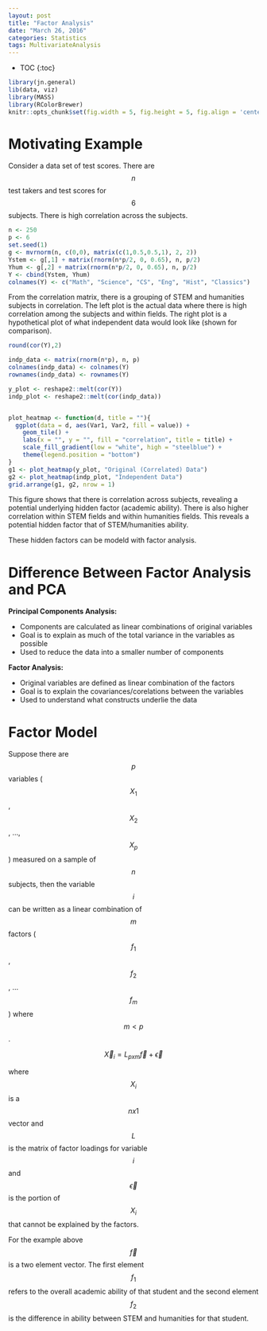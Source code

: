 ```yaml
---
layout: post
title: "Factor Analysis"
date: "March 26, 2016"
categories: Statistics
tags: MultivariateAnalysis
---
```


* TOC
{:toc}

```r
library(jn.general)
lib(data, viz)
library(MASS)
library(RColorBrewer)
knitr::opts_chunk$set(fig.width = 5, fig.height = 5, fig.align = 'center')
```


# Motivating Example
Consider a data set of test scores. There are $$n$$ test takers and test scores for $$6$$ subjects. There is high correlation across the subjects. 

```r
n <- 250
p <- 6
set.seed(1)
g <- mvrnorm(n, c(0,0), matrix(c(1,0.5,0.5,1), 2, 2))
Ystem <- g[,1] + matrix(rnorm(n*p/2, 0, 0.65), n, p/2)
Yhum <- g[,2] + matrix(rnorm(n*p/2, 0, 0.65), n, p/2)
Y <- cbind(Ystem, Yhum)
colnames(Y) <- c("Math", "Science", "CS", "Eng", "Hist", "Classics")
```

From the correlation matrix, there is a grouping of STEM and humanities subjects in correlation. The left plot is the actual data where there is high correlation among the subjects and within fields. The right plot is a hypothetical plot of what independent data would look like (shown for comparison).

```r
round(cor(Y),2)

indp_data <- matrix(rnorm(n*p), n, p)
colnames(indp_data) <- colnames(Y)
rownames(indp_data) <- rownames(Y)

y_plot <- reshape2::melt(cor(Y))
indp_plot <- reshape2::melt(cor(indp_data))


plot_heatmap <- function(d, title = ""){
  ggplot(data = d, aes(Var1, Var2, fill = value)) +
    geom_tile() + 
    labs(x = "", y = "", fill = "correlation", title = title) + 
    scale_fill_gradient(low = "white", high = "steelblue") +
    theme(legend.position = "bottom")
}
g1 <- plot_heatmap(y_plot, "Original (Correlated) Data")
g2 <- plot_heatmap(indp_plot, "Independent Data")
grid.arrange(g1, g2, nrow = 1)
```

This figure shows that there is correlation across subjects, revealing a potential underlying hidden factor (academic ability). There is also higher correlation within STEM fields and within humanities fields. This reveals a potential hidden factor that of STEM/humanities ability.

These hidden factors can be modeld with factor analysis. 

# Difference Between Factor Analysis and PCA

**Principal Components Analysis:**

* Components are calculated as linear combinations of original variables
* Goal is to explain as much of the total variance in the variables as possible
* Used to reduce the data into a smaller number of components

**Factor Analysis:**

* Original variables are defined as linear combination of the factors
* Goal is to explain the covariances/corelations between the variables
* Used to understand what constructs underlie the data

# Factor Model

Suppose there are $$p$$ variables ($$X_1$$, $$X_2$$, ..., $$X_p$$) measured on a sample of $$n$$ subjects, then the variable $$i$$ can be written as a linear combination of $$m$$ factors ($$f_1$$, $$f_2$$, ... $$f_m$$) where $$m < p$$.

$$\overrightarrow{X}_i = L_{pxm} \overrightarrow{f} + \overrightarrow{\epsilon}$$

where $$X_i$$ is a $$nx1$$ vector and $$L$$ is the matrix of factor loadings for variable $$i$$ and $$\overrightarrow{\epsilon}$$ is the portion of $$X_i$$ that cannot be explained by the factors.

For the example above $$\overrightarrow{f}$$ is a two element vector. The first element $$f_{1}$$ refers to the overall academic ability of that student and the second element $$f_{2}$$ is the difference in ability between STEM and humanities for that student. 


